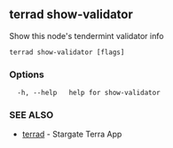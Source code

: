 ## terrad show-validator

Show this node's tendermint validator info

```
terrad show-validator [flags]
```

### Options

```
  -h, --help   help for show-validator
```

### SEE ALSO

* [terrad](terrad.md)	 - Stargate Terra App


